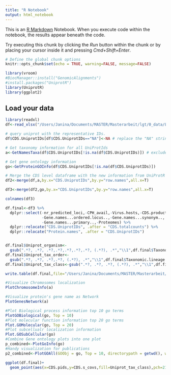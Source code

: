 ```yaml
---
title: "R Notebook"
output: html_notebook
---
```


This is an [R Markdown](http://rmarkdown.rstudio.com) Notebook. When you execute code within the notebook, the results appear beneath the code. 

Try executing this chunk by clicking the *Run* button within the chunk or by placing your cursor inside it and pressing *Cmd+Shift+Enter*. 
```r
# Define the global chunk options
knitr::opts_chunk$set(echo = TRUE, warning=FALSE, message=FALSE)
```

```r
library(vroom)
#BiocManager::install("GenomicAlignments")
#install.packages("UniprotR")
library(UniprotR)
library(ggplot2)
```

## Load your data
```r
library(readxl)
df<-read_xlsx("/Users/Janina/Documents/MASTER/Masterarbeit/lgt/0_data/LGTs.CDSLevel.Expression.xlsx")
```


```r
# query uniprot with the representative IDs.
df$CDS.UniprotIDs[df$CDS.UniprotIDs=="NA"]<-NA # replace the "NA" string with real NA's

# Get taxonomy information for all UniProtIds
a<-GetNamesTaxa(df$CDS.UniprotIDs[!is.na(df$CDS.UniprotIDs)]) # exclude all cases which do not have a UniProtID ("NA")

# Get gene ontology information
go<-GetProteinGOInfo(df$CDS.UniprotIDs[!is.na(df$CDS.UniprotIDs)])
```

```r
# Merge the CDS level dataframe with the new information from UniProtR
df2<-merge(df,a,by.x="CDS.UniprotIDs",by.y="row.names",all.x=T)

df3<-merge(df2,go,by.x="CDS.UniprotIDs",by.y="row.names",all.x=T)
```



```r
colnames(df3)

df.final<-df3 %>%
  dplyr::select(-nr_predicted_loci,-CPH_avail,-Virus.hosts,-CDS.products,-Entry.name,
                -Gene.names...ordered.locus..,-Gene.names...synonym..,
                -Gene.names...primary..,-Proteomes) %>%
  dplyr::relocate("CDS.UniprotIDs", .after = "CDS.totalcounts") %>%
  dplyr::relocate("Protein.names", .after = "CDS.UniprotIDs")


df.final$Uniprot_organism<-
  gsub(".*?, .*?, .*?,.*?,.*?,.*?,.*?, (.*?), .*","\\1",df.final$Taxonomic.lineage..ALL)
df.final$Uniprot_tax_order<-
  gsub(".*?, .*?, .*?,.*?, (.*?), .*","\\1",df.final$Taxonomic.lineage..ALL)
df.final$Uniprot_tax_class<-gsub(".*?, .*?, .*?, (.*?), .*","\\1",df.final$Taxonomic.lineage..ALL)

write.table(df.final,file="/Users/Janina/Documents/MASTER/Masterarbeit/lgt/0_data/LGTs.CDSLevel.UniProt.Info.tsv",sep='\t',quote=F,row.names=F)
```

```r
#Visualize Chromosomes localization
PlotChromosomeInfo(a)

#Visualize protein's gene name as Network 
PlotGenesNetwork(a)

#Plot Biological process information top 10 go terms  
PlotGOBiological(go, Top = 10) 
#Plot molecular function information top 20 go terms
Plot.GOMolecular(go, Top = 20)
#Plot subcellualr localization information 
Plot.GOSubCellular(go) 
#Combine Gene ontology plots into one plot 
p_combined<-PlotGoInfo(go)
#Handy visualization for publications 
p2_combined<-PlotGOAll(GOObj = go, Top = 10, directorypath = getwd(), width = 8, height = 5)

ggplot(df.final)+
  geom_point(aes(x=CDS.pids,y=CDS.s_covs,fill=Uniprot_tax_class),pch=21)
```

